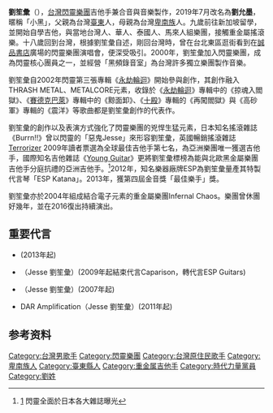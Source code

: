 {{blpsources|time=2021-06-01}}
{{藝人
| 姓名 = 劉允墨(Jesse)
| 類型 = 演奏者
| 圖片 = 
| 圖片簡介 =
| 英文名 = Jesse Liu
| 國籍 = {{ROC}}
| 出生日期 = 
| 出生地點 =
| 逝世日期 =
| 逝世地點 =
| 配偶 = 小圓（Sharon）(2019年-)
| 教育程度 = 台北[[華岡藝校|華岡藝校]]
| 演奏樂器 = [[吉他|吉他]]、[[貝斯|貝斯]]
| 獎項 =
| imdb = 8904001
}}
'''劉笙彙'''（{{lang-en|Jesse black  Liu}}{{bd||}}），[[台灣|台灣]][[閃靈樂團|閃靈樂團]]吉他手兼合音與音樂製作，2019年7月改名為'''劉允墨'''，暱稱「小黑」，父親為台灣[[臺東縣|臺東]]人，母親為台灣[[卑南族|卑南族]]人。九歲前往新加坡留學，並開始自學吉他，與當地台灣人、華人、泰國人、馬來人組樂團，接觸重金屬搖滾樂。十八歲回到台灣，根據劉笙彙自述，剛回台灣時，曾在台北東區逛街看到在[[誠品書店|誠品書店]]廣場的閃靈樂團演唱會，便深受吸引。2000年，劉笙彙加入閃靈樂團，成為閃靈核心團員之一，並經營「黑頻錄音室」為台灣許多獨立樂團製作音樂。

劉笙彙自2002年閃靈第三張專輯《[[永劫輪迴|永劫輪迴]]》開始參與創作，其創作融入THRASH METAL、METALCORE元素，收錄於《[[永劫輪迴|永劫輪迴]]》專輯中的《掠魂入閻獄》、《[[賽德克巴萊_(專輯)|賽德克巴萊]]》專輯中的《黥面卸》、《[[十殿|十殿]]》專輯的《再闖閻獄》與《高砂軍》專輯的《震洋》等歌曲都是劉笙彙創作的代表作。

劉笙彙的創作以及表演方式強化了閃靈樂團的兇悍生猛元素，日本知名搖滾雜誌《Burrn!!》曾以閃靈的「惡鬼Jesse」來形容劉笙彙，英國暢銷搖滾雜誌[http://en.wikipedia.org/wiki/Terrorizer Terrorizer]{{Wayback|url=http://en.wikipedia.org/wiki/Terrorizer |date=20100502070351 }} 2009年讀者票選為全球最佳吉他手第七名，為亞洲樂團唯一獲選吉他手，國際知名吉他雜誌《[https://web.archive.org/web/20070107104442/http://www.young-guitar-japan.com/ Young Guitar]》更將劉笙彙標榜為能與北歐黑金屬樂團吉他手分庭抗禮的亞洲吉他手。<ref>[http://blog.yam.com/Ren15/article/9596949] {{Wayback|url=http://blog.yam.com/Ren15/article/9596949 |date=20090403074631 }}閃靈全面於日本各大雜誌曝光</ref>2012年，知名樂器廠牌ESP為劉笙彙量產其特製代言琴「ESP Katana」。2013年，獲第四屆金音獎「最佳樂手」獎。

劉笙彙亦於2004年組成結合電子元素的重金屬樂團Infernal Chaos。樂團曾休團好幾年，並在2016復出持續演出。

==重要代言==
* {{tsl|en|Randall Amplifiers|Randall Amplifiers}} (2013年起)
* {{tsl|en|ESP Guitars|ESP Guitars}}（Jesse 劉笙彙）(2009年起結束代言Caparison，轉代言ESP Guitars)
* {{tsl|en|Dunlop Manufacturing|Dunlop}}（Jesse 劉笙彙）(2007年起)
* DAR Amplification（Jesse 劉笙彙）(2011年起)

==参考资料==
{{reflist}} 

{{Chthonic}}
{{Portal bar|台灣|政治|音樂|人物}}

[[Category:台灣男歌手|Category:台灣男歌手]]
[[Category:閃靈樂團|Category:閃靈樂團]]
[[Category:台灣原住民歌手|Category:台灣原住民歌手]]
[[Category:卑南族人|Category:卑南族人]]
[[Category:臺東縣人|Category:臺東縣人]]
[[Category:重金属吉他手|Category:重金属吉他手]]
[[Category:時代力量黨員|Category:時代力量黨員]]
[[Category:劉姓|Category:劉姓]]
